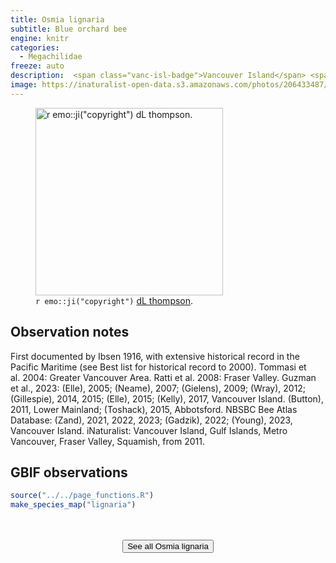 ```yaml
---
title: Osmia lignaria
subtitle: Blue orchard bee
engine: knitr
categories:
  - Megachilidae
freeze: auto
description:  <span class="vanc-isl-badge">Vancouver Island</span> <span class="lower-mainland-badge">Lower Mainland</span> <span class="coast-badge">Coast</span> <span class="gali-badge">Galiano</span>
image: https://inaturalist-open-data.s3.amazonaws.com/photos/206433487/large.jpg
---
```

![`r emo::ji("copyright")` [dL thompson ](https://inaturalist.ca/photos/206433487).](https://inaturalist-open-data.s3.amazonaws.com/photos/206433487/large.jpg){height=300}

## Observation notes  
First documented by Ibsen 1916, with extensive historical record in the Pacific Maritime (see Best list for historical record to 2000). Tommasi et al. 2004: <span class="hl-place-name"><span class="hl-place-name">Greater <span class="hl-place-name">Vancouver</span></span> Area</span>. Ratti et al. 2008: <span class="hl-place-name">Fraser Valley</span>. Guzman et al., 2023: (Elle), 2005; (Neame), 2007; (Gielens), 2009; (Wray), 2012; (Gillespie), 2014, 2015; (Elle), 2015; (Kelly), 2017, <span class="hl-place-name"><span class="hl-place-name"><span class="hl-place-name">Vancouver</span> Is</span>land</span>. (Button), 2011, <span class="hl-place-name">Lower Mainland</span>; (Toshack), 2015, <span class="hl-place-name">Abbotsford</span>. NBSBC Bee Atlas Database: (Zand), 2021, 2022, 2023; (Gadzik), 2022; (Young), 2023, <span class="hl-place-name"><span class="hl-place-name"><span class="hl-place-name">Vancouver</span> Is</span>land</span>. iNaturalist: <span class="hl-place-name"><span class="hl-place-name"><span class="hl-place-name">Vancouver</span> Is</span>land</span>, <span class="hl-place-name">Gulf Islands</span>, Metro <span class="hl-place-name">Vancouver</span>, <span class="hl-place-name">Fraser Valley</span>, <span class="hl-place-name">Squamish</span>, from 2011.

## GBIF observations  


```r
source("../../page_functions.R")
make_species_map("lignaria")
```
<br><br>
<center>


<a href="https://inaturalist.ca/observations?place_id=any&quality_grade=research&subview=map&taxon_id=361607"><button type="button" class="btn btn-secondary">See all Osmia lignaria <i class="fa-solid fa-arrow-up-right-from-square"></i> </button></a>
</center>
